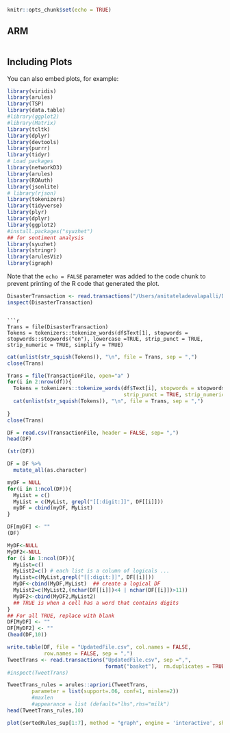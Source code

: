 

```r
knitr::opts_chunk$set(echo = TRUE)
```

## ARM 

```r


```

## Including Plots

You can also embed plots, for example:

```r
library(viridis)
library(arules)
library(TSP)
library(data.table)
#library(ggplot2)
#library(Matrix)
library(tcltk)
library(dplyr)
library(devtools)
library(purrr)
library(tidyr)
# Load packages
library(networkD3)
library(arules)
library(ROAuth)
library(jsonlite)
# library(rjson)
library(tokenizers)
library(tidyverse)
library(plyr)
library(dplyr)
library(ggplot2)
#install.packages("syuzhet")  
## for sentiment analysis
library(syuzhet)
library(stringr)
library(arulesViz)
library(igraph)
```

Note that the `echo = FALSE` parameter was added to the code chunk to prevent printing of the R code that generated the plot.
```r
DisasterTransaction <- read.transactions("/Users/anitateladevalapalli/Documents/Text Mining/TM_project/Data/transaction.csv",rm.duplicates = FALSE, format = "basket", sep=",",cols=1) ## The dataset HAS row numbers
inspect(DisasterTransaction)
```
```

```r
Trans = file(DisasterTransaction)
Tokens = tokenizers::tokenize_words(df$Text[1], stopwords = stopwords::stopwords("en"), lowercase =TRUE, strip_punct = TRUE, strip_numeric = TRUE, simplify = TRUE)
```

```r
cat(unlist(str_squish(Tokens)), "\n", file = Trans, sep = ",")
close(Trans)

```

```r

Trans = file(TransactionFile, open="a" )
for(i in 2:nrow(df)){
  Tokens = tokenizers::tokenize_words(df$Text[i], stopwords = stopwords::stopwords("en"), lowercase = TRUE, 
                                      strip_punct = TRUE, strip_numeric = TRUE, simplify = TRUE)
  cat(unlist(str_squish(Tokens)), "\n", file = Trans, sep = ",")
  
}
close(Trans)

```

```r
DF = read.csv(TransactionFile, header = FALSE, sep= ",")
head(DF)
```


```r
(str(DF))
```


```r
DF = DF %>%
  mutate_all(as.character)
```


```r

myDF = NULL
for(i in 1:ncol(DF)){
  MyList = c()
  MyList = c(MyList, grepl("[[:digit:]]", DF[[i]]))
  myDF = cbind(myDF, MyList)
}
```


```r
DF[myDF] <- ""
(DF)
```


```r

MyDF<-NULL
MyDF2<-NULL
for (i in 1:ncol(DF)){
  MyList=c() 
  MyList2=c() # each list is a column of logicals ...
  MyList=c(MyList,grepl("[[:digit:]]", DF[[i]]))
  MyDF<-cbind(MyDF,MyList)  ## create a logical DF
  MyList2=c(MyList2,(nchar(DF[[i]])<4 | nchar(DF[[i]])>11))
  MyDF2<-cbind(MyDF2,MyList2) 
  ## TRUE is when a cell has a word that contains digits
}
## For all TRUE, replace with blank
DF[MyDF] <- ""
DF[MyDF2] <- ""
(head(DF,10))
```
```r
write.table(DF, file = "UpdatedFile.csv", col.names = FALSE, 
            row.names = FALSE, sep = ",")
TweetTrans <- read.transactions("UpdatedFile.csv", sep =",", 
                                format("basket"),  rm.duplicates = TRUE)
#inspect(TweetTrans)

```


```r
TweetTrans_rules = arules::apriori(TweetTrans, 
        parameter = list(support=.06, conf=1, minlen=2))
        #maxlen
        #appearance = list (default="lhs",rhs="milk")
head(TweetTrans_rules,10)

```


```r

plot(sortedRules_sup[1:7], method = "graph", engine = 'interactive', shading = "confidence")

```


```r
```

